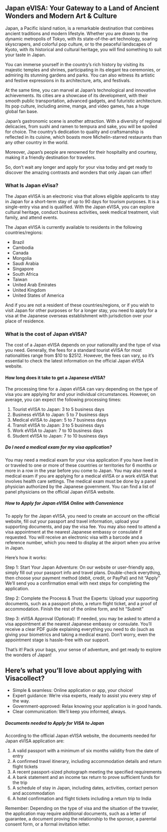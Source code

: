 ## Japan eVISA: Your Gateway to a Land of Ancient Wonders and Modern Art & Culture

Japan, a Pacific island nation, is a remarkable destination that combines ancient traditions and modern lifestyle. Whether you are drawn to the dynamic metropolis of Tokyo, with its state-of-the-art technology, soaring skyscrapers, and colorful pop culture, or to the peaceful landscapes of Kyoto, with its historical and cultural heritage, you will find something to suit your taste in Japan.

You can immerse yourself in the country’s rich history by visiting its majestic temples and shrines, participating in its elegant tea ceremonies, or admiring its stunning gardens and parks. You can also witness its artistic and festive expressions in its architecture, arts, and festivals.

At the same time, you can marvel at Japan’s technological and innovative achievements. Its cities are a showcase of its development, with their smooth public transportation, advanced gadgets, and futuristic architecture. Its pop culture, including anime, manga, and video games, has a huge global fan base.

Japan’s gastronomic scene is another attraction. With a diversity of regional delicacies, from sushi and ramen to tempura and sake, you will be spoiled for choice. The country’s dedication to quality and craftsmanship is reflected in its cuisine, which boasts more Michelin-starred restaurants than any other country in the world.

Moreover, Japan’s people are renowned for their hospitality and courtesy, making it a friendly destination for travelers.

So, don’t wait any longer and apply for your visa today and get ready to discover the amazing contrasts and wonders that only Japan can offer!

### What Is Japan eVisa?

The Japan eVISA is an electronic visa that allows eligible applicants to stay in Japan for a short-term stay of up to 90 days for tourism purposes. It is a single-entry visa and is qualified. With the Japan eVISA, you can explore cultural heritage, conduct business activities, seek medical treatment, visit family, and attend events.

The Japan eVISA is currently available to residents in the following countries/regions:

-   Brazil
-   Cambodia
-   Canada
-   Mongolia
-   Saudi Arabia
-   Singapore
-   South Africa
-   Taiwan
-   United Arab Emirates
-   United Kingdom
-   United States of America

And if you are not a resident of these countries/regions, or if you wish to visit Japan for other purposes or for a longer stay, you need to apply for a visa at the Japanese overseas establishment with jurisdiction over your place of residence.

### What is the cost of Japan eVISA?

The cost of a Japan eVISA depends on your nationality and the type of visa you need. Generally, the fees for a standard tourist eVISA for most nationalities range from $10 to $2512. However, the fees can vary, so it’s essential to check the latest information on the official Japan eVISA website.

#### How long does it take to get a Japanese eVISA?

The processing time for a Japan eVISA can vary depending on the type of visa you are applying for and your individual circumstances. However, on average, you can expect the following processing times:

1. Tourist eVISA to Japan: 3 to 5 business days
2. Business eVISA to Japan: 5 to 7 business days
3. Medical eVISA to Japan: 5 to 7 business days
4. Transit eVISA to Japan: 3 to 5 business days
5. Work eVISA to Japan: 7 to 10 business days
6. Student eVISA to Japan: 7 to 10 business days

##### Do I need a medical exam for my visa application?

You may need a medical exam for your visa application if you have lived in or traveled to one or more of these countries or territories for 6 months or more in a row in the year before you come to Japan. You may also need a medical exam if you are applying for a medical eVISA or a work eVISA that involves health care settings. The medical exam must be done by a panel physician authorized by the Japanese government. You can find a list of panel physicians on the official Japan eVISA website.

##### How to Apply for Japan eVISA Online with Convenience

To apply for the Japan eVISA, you need to create an account on the official website, fill out your passport and travel information, upload your supporting documents, and pay the visa fee. You may also need to attend a visa appointment at the nearest Japanese embassy or consulate if requested. You will receive an electronic visa with a barcode and a reference number, which you need to display at the airport when you arrive in Japan.

Here’s how it works:

Step 1: Start Your Japan Adventure: On our website or user-friendly app, simply fill out your passport info and travel plans. Double-check everything, then choose your payment method (debit, credit, or PayPal) and hit “Apply” We’ll send you a confirmation email with next steps for completing the application.

Step 2: Complete the Process & Trust the Experts: Upload your supporting documents, such as a passport photo, a return flight ticket, and a proof of accommodation. Finish the rest of the online form, and hit “Submit”

Step 3: eVISA Approval (Optional): If needed, you may be asked to attend a visa appointment at the nearest Japanese embassy or consulate. You’ll receive a clear PDF guide explaining everything you need to do (such as giving your biometrics and taking a medical exam). Don’t worry, even the appointment stage is hassle-free with our support.

That’s it! Pack your bags, your sense of adventure, and get ready to explore the wonders of Japan!

## Here’s what you’ll love about applying with Visacollect?

-   Simple & seamless: Online application or app, your choice!
-   Expert guidance: We’re visa experts, ready to assist you every step of the way.
-   Government-approved: Relax knowing your application is in good hands.
-   Clear communication: We’ll keep you informed, always.

##### Documents needed to Apply for VISA to Japan

According to the official Japan eVISA website, the documents needed for Japan eVISA application are:

1. A valid passport with a minimum of six months validity from the date of entry
2. A confirmed travel itinerary, including accommodation details and return flight tickets
3. A recent passport-sized photograph meeting the specified requirements
4. A bank statement and an income tax return to prove sufficient funds for the trip
5. A schedule of stay in Japan, including dates, activities, contact person and accommodation
6. A hotel confirmation and flight tickets including a return trip to India

Remember: Depending on the type of visa and the situation of the traveler, the application may require additional documents, such as a letter of guarantee, a document proving the relationship to the sponsor, a parental consent form, or a formal invitation letter.
